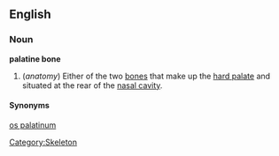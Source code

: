 {{wikipedia}}
==English==
===Noun===
'''palatine bone'''

# (''anatomy'') Either of the two [[bone]]s that make up the [[hard palate]] and situated at the rear of the [[nasal cavity]].

====Synonyms====
[[os palatinum]]

[[Category:Skeleton]]